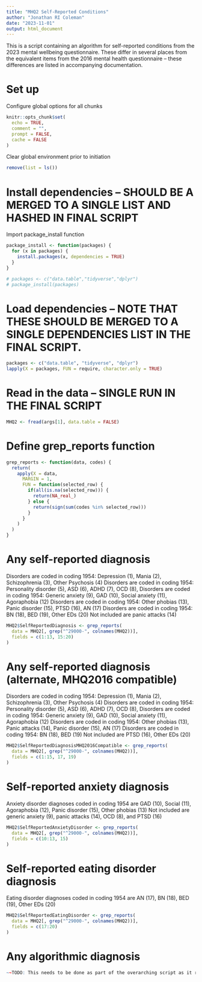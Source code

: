 ```yaml
---
title: "MHQ2 Self-Reported Conditions"
author: "Jonathan RI Coleman"
date: "2023-11-01"
output: html_document
---
```


This is a script containing an algorithm for self-reported conditions from the 2023 mental wellbeing questionnaire.
These differ in several places from the equivalent items from the 2016 mental health questionnaire – these differences are listed in accompanying documentation.

# Set up

Configure global options for all chunks

```r

knitr::opts_chunk$set(
  echo = TRUE,
  comment = "",
  prompt = FALSE,
  cache = FALSE
)

```

Clear global environment prior to initiation

```r

remove(list = ls())

```
# Install dependencies – SHOULD BE A MERGED TO A SINGLE LIST AND HASHED IN FINAL SCRIPT

Import package_install function

```r

package_install <- function(packages) {
  for (x in packages) {
    install.packages(x, dependencies = TRUE)
  }
}

```

```r

# packages <- c("data.table","tidyverse","dplyr")
# package_install(packages)

```

# Load dependencies – NOTE THAT THESE SHOULD BE MERGED TO A SINGLE DEPENDENCIES LIST IN THE FINAL SCRIPT.

```r

packages <- c("data.table", "tidyverse", "dplyr")
lapply(X = packages, FUN = require, character.only = TRUE)

```

# Read in the data – SINGLE RUN IN THE FINAL SCRIPT

```r

MHQ2 <- fread(args[1], data.table = FALSE)

```

# Define grep_reports function

```r

grep_reports <- function(data, codes) {
  return(
    apply(X = data,
      MARGIN = 1,
      FUN = function(selected_row) {
        if(all(is.na(selected_row))) {
          return(NA_real_)
        } else {
          return(sign(sum(codes %in% selected_row)))
        }
      }
    )
  )
}

```

# Any self-reported diagnosis

Disorders are coded in coding 1954: Depression (1), Mania (2), Schizophrenia (3), Other Psychosis (4)
Disorders are coded in coding 1954: Personality disorder (5), ASD (6), ADHD (7), OCD (8),
Disorders are coded in coding 1954: Generic anxiety (9), GAD (10), Social anxiety (11), Agoraphobia (12)
Disorders are coded in coding 1954: Other phobias (13), Panic disorder (15), PTSD (16), AN (17)
Disorders are coded in coding 1954: BN (18), BED (19), Other EDs (20)
Not included are panic attacks (14)

```r

MHQ2$SelfReportedDiagnosis <- grep_reports(
  data = MHQ2[, grep("^29000-", colnames(MHQ2))],
  fields = c(1:13, 15:20)
)

```

# Any self-reported diagnosis (alternate, MHQ2016 compatible)

Disorders are coded in coding 1954: Depression (1), Mania (2), Schizophrenia (3), Other Psychosis (4)
Disorders are coded in coding 1954: Personality disorder (5), ASD (6), ADHD (7), OCD (8),
Disorders are coded in coding 1954: Generic anxiety (9), GAD (10), Social anxiety (11), Agoraphobia (12)
Disorders are coded in coding 1954: Other phobias (13), Panic attacks (14), Panic disorder (15), AN (17)
Disorders are coded in coding 1954: BN (18), BED (19)
Not included are PTSD (16), Other EDs (20)

```r

MHQ2$SelfReportedDiagnosisMHQ2016Compatible <- grep_reports(
  data = MHQ2[, grep("^29000-", colnames(MHQ2))],
  fields = c(1:15, 17, 19)
)

```

# Self-reported anxiety diagnosis

Anxiety disorder diagnoses coded in coding 1954 are GAD (10), Social (11), Agoraphobia (12), Panic disorder (15), Other phobias (13)
Not included are generic anxiety (9), panic attacks (14), OCD (8), and PTSD (16)

```r

MHQ2$SelfReportedAnxietyDisorder <- grep_reports(
  data = MHQ2[, grep("^29000-", colnames(MHQ2))],
  fields = c(10:13, 15)
)

```

# Self-reported eating disorder diagnosis

Eating disorder diagnoses coded in coding 1954 are AN (17), BN (18), BED (19), Other EDs (20)

```r

MHQ2$SelfReportedEatingDisorder <- grep_reports(
  data = MHQ2[, grep("^29000-", colnames(MHQ2))],
  fields = c(17:20)
)

```

# Any algorithmic diagnosis

```r

~~TODO: This needs to be done as part of the overarching script as it relies on otuput from multiple modules~~

```
